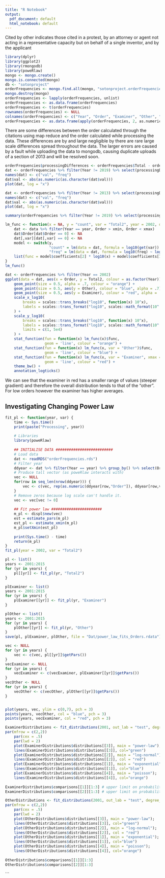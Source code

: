 ```yaml
---
title: "R Notebook"
output:
  pdf_document: default
  html_notebook: default
---
```


Cited by other indicates those cited in a protest, by an attorney or agent not acting in a representative capacity
but on behalf of a single inventor, and by the applicant

```r
library(dplyr)
library(ggplot2)
library(rmongodb)
library(poweRlaw)
mongo <- mongo.create()
mongo.is.connected(mongo)
db <- "sotonproject"
orderFrequencies <- mongo.find.all(mongo, "sotonproject.orderFrequencies")
mongo.destroy(mongo)
orderFrequencies <- lapply(orderFrequencies, unlist)
orderFrequencies <- as.data.frame(orderFrequencies)
orderFrequencies <- t(orderFrequencies)
rownames(orderFrequencies) <- NULL
colnames(orderFrequencies) <- c("Year", "Order", "Examiner", "Other", "Total", "Total2")
orderFrequencies <- as.data.frame(apply(orderFrequencies, 2, as.numeric))
```

There are some differences between the order calculated through the citations using map reduce and the order calculated while processing the data. These differences are by and large negligible by there are rare large scale differences spread throughout the data. The larger errors are caused by a fault while uploading the data to mongodb, causing duplicate uploads of a section of 2013 and will be resolved soon. 
```r
orderFrequencies$processingDifferences <- orderFrequencies$Total - orderFrequencies$Total2
dat <- orderFrequencies %>% filter(Year != 2019) %>% select(processingDifferences) %>% table %>% as.data.frame
names(dat) <- c("val", "freq")
dat$val <- abs(as.numeric(as.character(dat$val)))
plot(dat, log = "x")

dat <- orderFrequencies %>% filter(Year != 2013) %>% select(processingDifferences) %>% table %>% as.data.frame
names(dat) <- c("val", "freq")
dat$val <- abs(as.numeric(as.character(dat$val)))
plot(dat, log = "x")

summary(orderFrequencies %>% filter(Year != 2019) %>% select(processingDifferences))
```

```r
lm_func <- function(x = NA, y = "count", var = "Total2", year = 2002, data = orderFrequencies, xmin = 20, xmax = 200) { 
    dat <- data %>% filter(Year == year, Order > xmin, Order < xmax) 
    dat$Order[dat$Order == 0] <- NA
    dat[,var][dat[,var] == 0] <- NA
    model <- switch(y, 
                    "count" = lm(data = dat, formula = log10(get(var)) ~ log10(Order)), 
                    "freq" = lm(data = dat, formula = log10(freq) ~ log10(Order))) 
    list(func = model$coefficients[2] * log10(x) + model$coefficients[1], coef = model$coefficients)
} 
lm_func()
```

```r
dat <- orderFrequencies %>% filter(Year == 2002)
ggplot(data = dat, aes(x = Order, y = Total2, colour = as.factor(Year))) +
    geom_point(size = 0.5, alpha = .7, colour = "orange") +
    geom_point(size = 0.5, aes(y = Other), colour = "blue", alpha = .7) +
    geom_point(size = 0.5, aes(y = Examiner), colour = "red", alpha = .7) +
    scale_x_log10(
        breaks = scales::trans_breaks("log10", function(x) 10^x),
        labels = scales::trans_format("log10", scales::math_format(10^.x))
    ) +
    scale_y_log10(
        breaks = scales::trans_breaks("log10", function(x) 10^x),
        labels = scales::trans_format("log10", scales::math_format(10^.x)),
        limits = c(1, 5e4)
    ) +
    stat_function(fun = function(x) lm_func(x)$func, 
                  geom = 'line', colour = "orange") +
    stat_function(fun = function(x) lm_func(x, var = "Other")$func, 
                  geom = 'line', colour = "blue") +
    stat_function(fun = function(x) lm_func(x, var = "Examiner", xmax = 90)$func, 
                  geom = 'line', colour = "red") +
    theme_bw() +
    annotation_logticks()
```
We can see that the examiner in red has a smaller range of values (steeper gradient) and therefore the overall distribution tends to that of the "other". For low orders however the examiner has higher averages. 

## Investigating Changing Power Law

```r
fit_pl <- function(year, var) {
    time <- Sys.time()
    print(paste("Processing", year))
    
    # Libraries
    library(poweRlaw)
    
    ## INITIALISE DATA ##########################
    # Load data
    dat <- readRDS("orderFrequencies.rds")
    # Filter year
    ddyear <- dat %>% filter(Year == year) %>% group_by() %>% select(Order, get(var))
    # Produce tall vector (as poweRlaw interacts with)
    vec <- NULL
    for(row in seq_len(nrow(ddyear))) {
        vec <- c(vec, rep(as.numeric(ddyear[row,"Order"]), ddyear[row,var]))
    }
    # Remove zeros because log scale can't handle it. 
    vec <- vec[vec != 0] 
    
    ## Fit power law #######################
    m_pl <- displ$new(vec)
    est = estimate_pars(m_pl)
    est_pl <- estimate_xmin(m_pl)
    m_pl$setXmin(est_pl)
    
    print(Sys.time() - time)
    return(m_pl)
}
fit_pl(year = 2002, var = "Total2")
```

```r
pl <- list()
years <- 2001:2015
for (yr in years) {
    pl[[yr]] <- fit_pl(yr, "Total2")
}

plExaminer <- list()
years <- 2001:2015
for (yr in years) {
    plExaminer[[yr]] <- fit_pl(yr, "Examiner")
}

plOther <- list()
years <- 2001:2015
for (yr in years) {
    plOther[[yr]] <- fit_pl(yr, "Other")
}
save(pl, plExaminer, plOther, file = "Dat/power_law_fits_Orders.rdata")
```

```r
vec <- NULL
for (yr in years) {
    vec <- c(vec, pl[[yr]]$getPars())
}
vecExaminer <- NULL
for (yr in years) {
    vecExaminer <- c(vecExaminer, plExaminer[[yr]]$getPars())
}
vecOther <- NULL
for (yr in years) {
    vecOther <- c(vecOther, plOther[[yr]]$getPars())
}


plot(years, vec, ylim = c(0,7), pch = 3)
points(years, vecOther, col = "blue", pch = 3)
points(years, vecExaminer, col = "red", pch = 3)
```

```r
ExaminerDistributions <- fit_distributions(2001, out_lab = "test", degree_distribution_all = dat, var = "Examiner")
par(mfrow = c(2,2))
    par(cex = .5)
    par(lwd = 2)
    plot(ExaminerDistributions$distributions[[3]], main = "power-law"); 
    lines(ExaminerDistributions$distributions[[3]], col="green") 
    plot(ExaminerDistributions$distributions[[2]], main = "log-normal"); 
    lines(ExaminerDistributions$distributions[[2]], col = "red") 
    plot(ExaminerDistributions$distributions[[1]], main = "exponential"); 
    lines(ExaminerDistributions$distributions[[1]], col="blue") 
    plot(ExaminerDistributions$distributions[[4]], main = "poisson"); 
    lines(ExaminerDistributions$distributions[[4]], col="orange") 
    
ExaminerDistributions$comparisons[[1]][1:3] # upper limit on probability given powerlaw is true
ExaminerDistributions$comparisons[[2]][1:3] # upper limit on probability given lognormal is true

```

```r
OtherDistributions <- fit_distributions(2001, out_lab = "test", degree_distribution_all = dat, var = "Other")
par(mfrow = c(2,2))
    par(cex = .5)
    par(lwd = 2)
    plot(OtherDistributions$distributions[[3]], main = "power-law"); 
    lines(OtherDistributions$distributions[[3]], col="green") 
    plot(OtherDistributions$distributions[[2]], main = "log-normal"); 
    lines(OtherDistributions$distributions[[2]], col = "red") 
    plot(OtherDistributions$distributions[[1]], main = "exponential"); 
    lines(OtherDistributions$distributions[[1]], col="blue") 
    plot(OtherDistributions$distributions[[4]], main = "poisson"); 
    lines(OtherDistributions$distributions[[4]], col="orange") 
    
OtherDistributions$comparisons[[1]][1:3]
OtherDistributions$comparisons[[2]][1:3]
```
```

